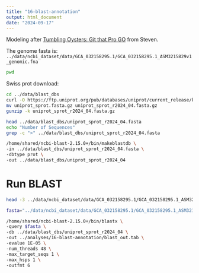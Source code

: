 ```yaml
---
title: "16-blast-annotation"
output: html_document
date: "2024-09-17"
---
```

Modeling after [Tumbling Oysters: Git that Pro GO](https://sr320.github.io/tumbling-oysters/posts/sr320-27-go/) from Steven. 

The genome fasta is:   
`../data/ncbi_dataset/data/GCA_032158295.1/GCA_032158295.1_ASM3215829v1_genomic.fna`

```bash
pwd
```

Swiss prot download:
```bash
cd ../data/blast_dbs
curl -O https://ftp.uniprot.org/pub/databases/uniprot/current_release/knowledgebase/complete/uniprot_sprot.fasta.gz
mv uniprot_sprot.fasta.gz uniprot_sprot_r2024_04.fasta.gz
gunzip -k uniprot_sprot_r2024_04.fasta.gz
```


```bash
head ../data/blast_dbs/uniprot_sprot_r2024_04.fasta
echo "Number of Sequences"
grep -c ">" ../data/blast_dbs/uniprot_sprot_r2024_04.fasta
```

```bash
/home/shared/ncbi-blast-2.15.0+/bin/makeblastdb \
-in ../data/blast_dbs/uniprot_sprot_r2024_04.fasta \
-dbtype prot \
-out ../data/blast_dbs/uniprot_sprot_r2024_04
```

# Run BLAST
```bash
head -3 ../data/ncbi_dataset/data/GCA_032158295.1/GCA_032158295.1_ASM3215829v1_genomic.fna
```

```bash
fasta="../data/ncbi_dataset/data/GCA_032158295.1/GCA_032158295.1_ASM3215829v1_genomic.fna"

/home/shared/ncbi-blast-2.15.0+/bin/blastx \
-query $fasta \
-db ../data/blast_dbs/uniprot_sprot_r2024_04 \
-out ../analyses/16-blast-annotation/blast_out.tab \
-evalue 1E-05 \
-num_threads 48 \
-max_target_seqs 1 \
-max_hsps 1 \
-outfmt 6
```





